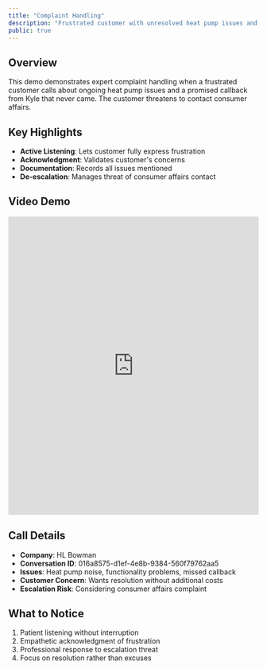 ```yaml
---
title: "Complaint Handling"
description: "Frustrated customer with unresolved heat pump issues and no callback"
public: true
---
```


## Overview

This demo demonstrates expert complaint handling when a frustrated customer calls about ongoing heat pump issues and a promised callback from Kyle that never came. The customer threatens to contact consumer affairs.

## Key Highlights

- **Active Listening**: Lets customer fully express frustration
- **Acknowledgment**: Validates customer's concerns
- **Documentation**: Records all issues mentioned
- **De-escalation**: Manages threat of consumer affairs contact

## Video Demo

<iframe
  src="https://share.descript.com/embed/W5RGt8b1I1p"
  width="100%"
  height="600"
  frameBorder="0"
  allowFullScreen
  className="rounded-xl"
></iframe>

## Call Details

- **Company**: HL Bowman
- **Conversation ID**: 016a8575-d1ef-4e8b-9384-560f79762aa5
- **Issues**: Heat pump noise, functionality problems, missed callback
- **Customer Concern**: Wants resolution without additional costs
- **Escalation Risk**: Considering consumer affairs complaint

## What to Notice

1. Patient listening without interruption
2. Empathetic acknowledgment of frustration
3. Professional response to escalation threat
4. Focus on resolution rather than excuses